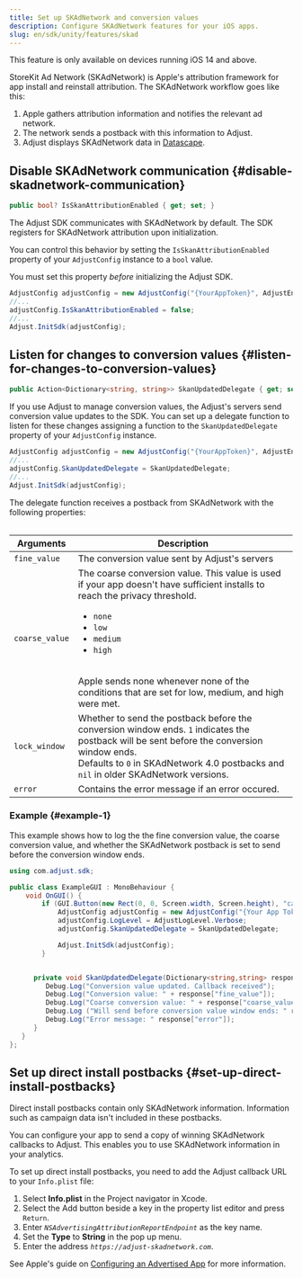 ```yaml
---
title: Set up SKAdNetwork and conversion values
description: Configure SKAdNetwork features for your iOS apps.
slug: en/sdk/unity/features/skad
---
```


<Callout type="important">

This feature is only available on devices running iOS 14 and above.

</Callout>

StoreKit Ad Network (SKAdNetwork) is Apple's attribution framework for app install and reinstall attribution. The SKAdNetwork workflow goes like this:

1. Apple gathers attribution information and notifies the relevant ad network.
2. The network sends a postback with this information to Adjust.
3. Adjust displays SKAdNetwork data in [Datascape](https://help.adjust.com/en/suite/article/datascape).

## Disable SKAdNetwork communication {#disable-skadnetwork-communication}

<CodeBlock title="Property declaration">

```cs
public bool? IsSkanAttributionEnabled { get; set; }
```

</CodeBlock>

The Adjust SDK communicates with SKAdNetwork by default. The SDK registers for SKAdNetwork attribution upon initialization.

You can control this behavior by setting the `IsSkanAttributionEnabled` property of your `AdjustConfig` instance to a `bool` value.

<Callout type="important">

You must set this property _before_ initializing the Adjust SDK.

</Callout>

```cs
AdjustConfig adjustConfig = new AdjustConfig("{YourAppToken}", AdjustEnvironment.Sandbox, true);
//...
adjustConfig.IsSkanAttributionEnabled = false;
//...
Adjust.InitSdk(adjustConfig);
```

## Listen for changes to conversion values {#listen-for-changes-to-conversion-values}

<CodeBlock title="Property declaration">

```cs
public Action<Dictionary<string, string>> SkanUpdatedDelegate { get; set; }
```

</CodeBlock>

If you use Adjust to manage conversion values, the Adjust's servers send conversion value updates to the SDK. You can set up a delegate function to listen for these changes assigning a function to the `SkanUpdatedDelegate` property of your `AdjustConfig` instance.

```cs
AdjustConfig adjustConfig = new AdjustConfig("{YourAppToken}", AdjustEnvironment.Sandbox, true);
//...
adjustConfig.SkanUpdatedDelegate = SkanUpdatedDelegate;
//...
Adjust.InitSdk(adjustConfig);
```

The delegate function receives a postback from SKAdNetwork with the following properties:

<Table autoWidth="1,2">

| Arguments      | Description                                                                                                                                                                                                                                                                                              |
| -------------- | -------------------------------------------------------------------------------------------------------------------------------------------------------------------------------------------------------------------------------------------------------------------------------------------------------- |
| `fine_value`   | The conversion value sent by Adjust's servers                                                                                                                                                                                                                                                            |
| `coarse_value` | The coarse conversion value. This value is used if your app doesn't have sufficient installs to reach the privacy threshold.<ul><li>`none`</li><li>`low`</li><li>`medium`</li><li>`high`</li></ul><br/>Apple sends none whenever none of the conditions that are set for low, medium, and high were met. |
| `lock_window`  | Whether to send the postback before the conversion window ends. `1` indicates the postback will be sent before the conversion window ends.<br/>Defaults to `0` in SKAdNetwork 4.0 postbacks and `nil` in older SKAdNetwork versions.                                                                     |
| `error`        | Contains the error message if an error occured.                                                                                                                                                                                                                                                          |

</Table>

### Example {#example-1}

This example shows how to log the the fine conversion value, the coarse conversion value, and whether the SKAdNetwork postback is set to send before the conversion window ends.

```cs
using com.adjust.sdk;

public class ExampleGUI : MonoBehaviour {
    void OnGUI() {
        if (GUI.Button(new Rect(0, 0, Screen.width, Screen.height), "callback")) {
            AdjustConfig adjustConfig = new AdjustConfig("{Your App Token}", AdjustEnvironment.Sandbox);
            adjustConfig.LogLevel = AdjustLogLevel.Verbose;
            adjustConfig.SkanUpdatedDelegate = SkanUpdatedDelegate;

            Adjust.InitSdk(adjustConfig);
        }


      private void SkanUpdatedDelegate(Dictionary<string,string> response) {
         Debug.Log("Conversion value updated. Callback received");
         Debug.Log("Conversion value: " + response["fine_value"]);
         Debug.Log("Coarse conversion value: " + response["coarse_value"]);
         Debug.Log ("Will send before conversion value window ends: " response["lock_window"]);
         Debug.Log("Error message: " response["error"]);
      }
   }
};
```

## Set up direct install postbacks {#set-up-direct-install-postbacks}

<Callout type="note">

Direct install postbacks contain only SKAdNetwork information. Information such as campaign data isn't included in these postbacks.

</Callout>

You can configure your app to send a copy of winning SKAdNetwork callbacks to Adjust. This enables you to use SKAdNetwork information in your analytics.

To set up direct install postbacks, you need to add the Adjust callback URL to your `Info.plist` file:

1. Select **Info.plist** in the Project navigator in Xcode.
2. Select the Add button beside a key in the property list editor and press `Return`.
3. Enter _`NSAdvertisingAttributionReportEndpoint`_ as the key name.
4. Set the **Type** to **String** in the pop up menu.
5. Enter the address _`https://adjust-skadnetwork.com`_.

<Callout type="seealso">

See Apple's guide on [Configuring an Advertised App](https://developer.apple.com/documentation/storekit/skadnetwork/configuring_an_advertised_app) for more information.

</Callout>
